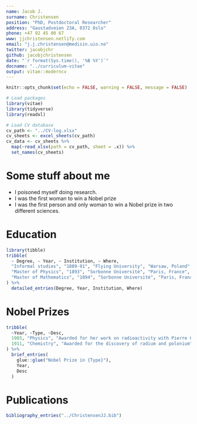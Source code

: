 ```yaml
---
name: Jacob J.
surname: Christensen
position: "PhD, Postdoctoral Researcher"
address: "Gaustadveien 23A, 0372 Oslo"
phone: +47 92 45 00 67
www: jjchristensen.netlify.com
email: "j.j.christensen@medisin.uio.no"
twitter: jacobjchr
github: jacobjchristensen
date: "`r format(Sys.time(), '%B %Y')`"
docname: "../curriculum-vitae"
output: vitae::moderncv
---
```


```r
knitr::opts_chunk$set(echo = FALSE, warning = FALSE, message = FALSE)

# Load packages
library(vitae)
library(tidyverse)
library(readxl)

# Load CV database
cv_path <- "../CV-log.xlsx"
cv_sheets <- excel_sheets(cv_path)
cv_data <- cv_sheets %>% 
  map(~read_xlsx(path = cv_path, sheet = .x)) %>% 
  set_names(cv_sheets)
```

# Some stuff about me

 * I poisoned myself doing research.
 * I was the first woman to win a Nobel prize
 * I was the first person and only woman to win a Nobel prize in two different sciences.

# Education

```r
library(tibble)
tribble(
  ~ Degree, ~ Year, ~ Institution, ~ Where,
  "Informal studies", "1889-91", "Flying University", "Warsaw, Poland",
  "Master of Physics", "1893", "Sorbonne Université", "Paris, France",
  "Master of Mathematics", "1894", "Sorbonne Université", "Paris, France"
) %>% 
  detailed_entries(Degree, Year, Institution, Where)
```

# Nobel Prizes

```r
tribble(
  ~Year, ~Type, ~Desc,
  1903, "Physics", "Awarded for her work on radioactivity with Pierre Curie and Henri Becquerel",
  1911, "Chemistry", "Awarded for the discovery of radium and polonium"
) %>% 
  brief_entries(
    glue::glue("Nobel Prize in {Type}"),
    Year, 
    Desc
  )
```

# Publications

```r
bibliography_entries("../ChristensenJJ.bib")
```

